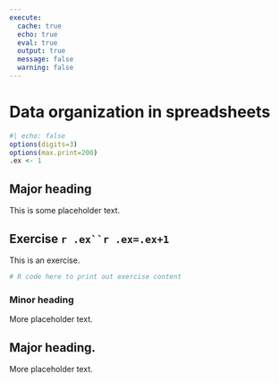```yaml
---
execute: 
  cache: true
  echo: true
  eval: true
  output: true
  message: false
  warning: false
---
```


# Data organization in spreadsheets {#sec-spreadsheets}

```r
#| echo: false
options(digits=3)
options(max.print=200)
.ex <- 1
```

## Major heading

This is some placeholder text. 

::: {.callout-note}

# Exercise `r .ex``r .ex=.ex+1`

This is an exercise. 

```r
# R code here to print out exercise content
```

:::

### Minor heading

More placeholder text.

## Major heading.

More placeholder text.
